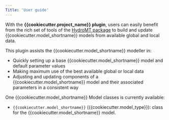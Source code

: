 ```yaml
---
Title: 'User guide'
---
```


With the **{{cookiecutter.project_name}} plugin**, users can easily benefit from the rich set of tools of the
[HydroMT package](https://deltares.github.io/hydromt/latest/index.html) to build and update
{{cookiecutter.model_shortname}} models from available global and local data.

This plugin assists the {{cookiecutter.model_shortname}} modeller in:

- Quickly setting up a base {{cookiecutter.model_shortname}} model and default parameter values
- Making maximum use of the best available global or local data
- Adjusting and updating components of a {{cookiecutter.model_shortname}} model and their associated parameters in a consistent way

One {{cookiecutter.model_shortname}} Model classes is currently available:

- ``{{cookiecutter.model_shortname}}`` ({{cookiecutter.model_type}}): class for the {{cookiecutter.model_shortname}} model.